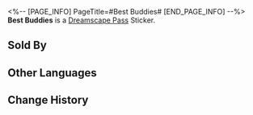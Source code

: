 <%-- [PAGE_INFO]
PageTitle=#Best Buddies#
[END_PAGE_INFO] --%>
{{Stub|Location information}}
{{Item Infobox
|id          = 223083
|image       = Dreamscape Pass Sticker Text.png{{subst:void|<!--$UPLOAD:<<SpriteOutput/TravelBrochure/StickFigures/TBComStickIcon.png>-<Dreamscape Pass Sticker Text.png>-<Item Icons>>-->}}
|type        = Dreamscape Pass Sticker
|type2       = Dreamchaser Stickers
|invCategory = 
|rarity      = 4
|effect      = 
|description = Digital stickers that can be used to decorate the pages of the Dreamtour Handbook. They come in many different styles.
|source1     = [[Find Poseman in Oti Mall and restore his missing emotions]]
}}
{{Description|Privately, you believe your best buddy is just as fixated on trashcans as you are.}}
'''Best Buddies''' is a [[Dreamscape Pass]] Sticker.

==Sold By==
{{Shop Availability}}

==Other Languages==
{{Other Languages
|en   = Best Buddies
|zhs  = 狐朋狗友
|zht  = 狐群狗黨
|ja   = 悪友
|ko   = 불량 친구
|es   = Mejores amigos
|fr   = Grande amitié
|ru   = Лучшие друзья
|th   = เพื่อนเสเพล
|vi   = Những Người Bạn Thân
|de   = Beste Freunde
|id   = Teman Baik
|pt   = Melhores Amigos
}}

==Change History==
{{Change History|2.0}}